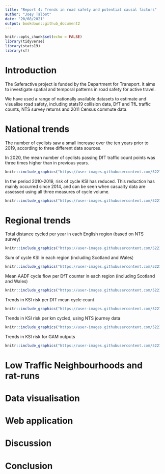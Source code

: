 ```yaml
---
title: "Report 4: Trends in road safety and potential causal factors"
author: "Joey Talbot"
date: "20/08/2021"
output: bookdown::github_document2
---
```


```r
knitr::opts_chunk$set(echo = FALSE)
library(tidyverse)
library(stats19)
library(sf)
```

# Introduction

The Saferactive project is funded by the Department for Transport. 
It aims to investigate spatial and temporal patterns in road safety for active travel. 

We have used a range of nationally available datasets to estimate and visualise road safety, including stats19 collision data, DfT and TfL traffic counts, NTS survey returns and 2011 Census commute data.  


# National trends

The number of cyclists saw a small increase over the ten years prior to 2019, according to three different data sources. 

In 2020, the mean number of cyclists passing DfT traffic count points was three times higher than in previous years. 

```r
knitr::include_graphics("https://user-images.githubusercontent.com/52210872/130480677-af7ea79d-94f8-4812-8ec6-9321a5b6b4e0.png")
```

In the period 2010-2019, risk of cycle KSI has reduced. 
This reduction has mainly occurred since 2014, and can be seen when casualty data are assessed using all three measures of cycle volume.

```r
knitr::include_graphics("https://user-images.githubusercontent.com/52210872/130476560-7aabd05c-b540-4deb-b0a4-4d994c3c7a2f.png")
```


# Regional trends

Total distance cycled per year in each English region (based on NTS survey)

```r
knitr::include_graphics("https://user-images.githubusercontent.com/52210872/130474948-819a6053-4edd-4be4-9620-e8adb681e5f6.png")
```

Sum of cycle KSI in each region (including Scotland and Wales)

```r
knitr::include_graphics("https://user-images.githubusercontent.com/52210872/132044428-c6f9e57c-478f-47d9-9247-5d338b9e2137.png")
```

Mean AADF cycle flow per DfT counter in each region (including Scotland and Wales)

```r
knitr::include_graphics("https://user-images.githubusercontent.com/52210872/132047518-e2984e1b-b637-47f5-bc25-6cfdf12ce741.png")
```


Trends in KSI risk per DfT mean cycle count 

```r
knitr::include_graphics("https://user-images.githubusercontent.com/52210872/130438956-a123416e-0a97-4d55-866c-309cc425bb35.png")
```

Trends in KSI risk per km cycled, using NTS journey data 

```r
knitr::include_graphics("https://user-images.githubusercontent.com/52210872/130482309-4889ca3e-f57e-4a28-b39f-e80778525725.png")
```

Trends in KSI risk for GAM outputs

```r
knitr::include_graphics("https://user-images.githubusercontent.com/52210872/130441145-8a5edd19-6c34-4dda-8c78-4dd7bcb90ef7.png")
```


# Low Traffic Neighbourhoods and rat-runs

# Data visualisation

# Web application

# Discussion

# Conclusion


